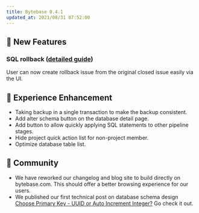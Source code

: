 ```yaml
---
title: Bytebase 0.4.1
updated_at: 2021/08/31 07:52:00
---
```



## 🚀 New Features

### SQL rollback ([detailed guide](https://docs.bytebase.com/use-bytebase/sql-review-interface/rollback-sql))

User can now create rollback issue from the original closed issue easily via the UI.

## 🎄 Experience Enhancement

- Taking backup in a single transaction to make the backup consistent.
- Add alter schema button on the database detail page.
- Add button to allow quickly applying SQL statements to other pipeline stages.
- Hide project quick action list for non-project member.
- Optimize database table list.

## 🎠 Community

- We have reworked our changelog and blog site to build directly on bytebase.com. This should offer a better browsing experience for our users.
- We published our first technical post on database schema design [Choose Primary Key - UUID or Auto Increment Integer?](https://bytebase.com/blog/choose-primary-key-uuid-or-auto-increment) Go check it out.

<InstallUpgrade />
